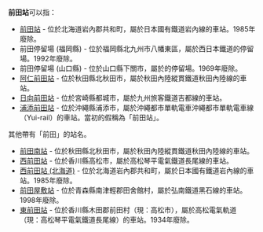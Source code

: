 '''前田站'''可以指：
* [[前田站|前田站]] - 位於北海道岩內郡共和町，屬於日本國有鐵道岩內線的車站。1985年廢除。
* 前田停留場 (福岡縣) - 位於福岡縣北九州市八幡東區，屬於西日本鐵道{{link-ja|北九州線|西鉄北九州線}}的停留場。1992年廢除。
* 前田停留場 (山口縣) - 位於山口縣下關市，屬於{{link-ja|山陽電氣軌道|山陽電気軌道}}的停留場。1969年廢除。
* [[阿仁前田站|阿仁前田站]] - 位於秋田縣北秋田市，屬於秋田內陸縱貫鐵道秋田內陸線的車站。
* [[日向前田站|日向前田站]] - 位於宮崎縣都城市，屬於九州旅客鐵道吉都線的車站。
* [[浦添前田站|浦添前田站]] - 位於沖繩縣浦添市，屬於沖繩都市單軌電車沖繩都市單軌電車線（Yui-rail）的車站。當初的假稱為「前田站」。

其他帶有「前田」的站名。<!--[[小前田駅|小前田駅]]は「前田」で区切れないので除外-->
* [[前田南站|前田南站]] - 位於秋田縣北秋田市，屬於秋田內陸縱貫鐵道秋田內陸線的車站。
* [[西前田站|西前田站]] - 位於香川縣高松市，屬於高松琴平電氣鐵道長尾線的車站。
* [[西前田站_(北海道)|西前田站 (北海道)]] - 位於北海道岩內郡共和町，屬於日本國有鐵道岩內線的車站。1985年廢除。
* [[前田屋敷站|前田屋敷站]] - 位於青森縣南津輕郡田舍館村，屬於弘南鐵道黑石線的車站。1998年廢除。
* [[東前田站|東前田站]] - 位於香川縣木田郡前田村（現：高松市），屬於高松電氣軌道（現：高松琴平電氣鐵道長尾線）的車站。1934年廢除。

{{disambig|cat=三字車站名消歧義}}